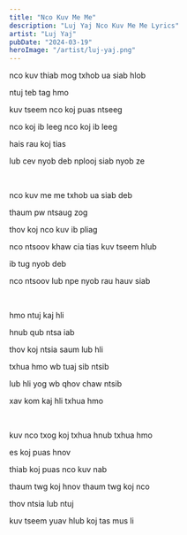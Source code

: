 ```yaml
---
title: "Nco Kuv Me Me"
description: "Luj Yaj Nco Kuv Me Me Lyrics"
artist: "Luj Yaj"
pubDate: "2024-03-19"
heroImage: "/artist/luj-yaj.png"
---
```


nco kuv thiab mog txhob ua siab hlob

ntuj teb tag hmo

kuv tseem nco koj puas ntseeg

nco koj ib leeg nco koj ib leeg

hais rau koj tias

lub cev nyob deb nplooj siab nyob ze

<br />

nco kuv me me txhob ua siab deb

thaum pw ntsaug zog

thov koj nco kuv ib pliag

nco ntsoov khaw cia tias kuv tseem hlub

ib tug nyob deb

nco ntsoov lub npe nyob rau hauv siab

<br />

hmo ntuj kaj hli

hnub qub ntsa iab

thov koj ntsia saum lub hli

txhua hmo wb tuaj sib ntsib

lub hli yog wb qhov chaw ntsib

xav kom kaj hli txhua hmo

<br />

kuv nco txog koj txhua hnub txhua hmo

es koj puas hnov

thiab koj puas nco kuv nab

thaum twg koj hnov thaum twg koj nco

thov ntsia lub ntuj

kuv tseem yuav hlub koj tas mus li
